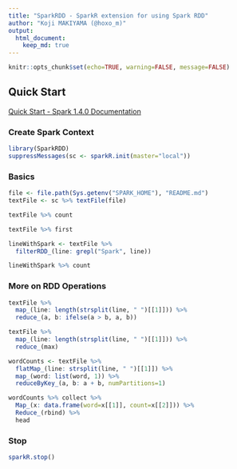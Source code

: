 ```yaml
---
title: "SparkRDD - SparkR extension for using Spark RDD"
author: "Koji MAKIYAMA (@hoxo_m)"
output: 
  html_document:
    keep_md: true
---
```


```r
knitr::opts_chunk$set(echo=TRUE, warning=FALSE, message=FALSE)
```

## Quick Start

[Quick Start - Spark 1.4.0 Documentation](https://spark.apache.org/docs/latest/quick-start.html)

### Create Spark Context

```r
library(SparkRDD)
suppressMessages(sc <- sparkR.init(master="local"))
```

### Basics

```r
file <- file.path(Sys.getenv("SPARK_HOME"), "README.md")
textFile <- sc %>% textFile(file) 

textFile %>% count
```

```r
textFile %>% first
```

```r
lineWithSpark <- textFile %>% 
  filterRDD_(line: grepl("Spark", line))

lineWithSpark %>% count
```

### More on RDD Operations

```r
textFile %>% 
  map_(line: length(strsplit(line, " ")[[1]])) %>%
  reduce_(a, b: ifelse(a > b, a, b))
```

```r
textFile %>% 
  map_(line: length(strsplit(line, " ")[[1]])) %>%
  reduce_(max)
```

```r
wordCounts <- textFile %>% 
  flatMap_(line: strsplit(line, " ")[[1]]) %>%
  map_(word: list(word, 1)) %>%
  reduceByKey_(a, b: a + b, numPartitions=1)

wordCounts %>% collect %>% 
  Map_(x: data.frame(word=x[[1]], count=x[[2]])) %>%
  Reduce_(rbind) %>%
  head
```

### Stop

```r
sparkR.stop()
```

